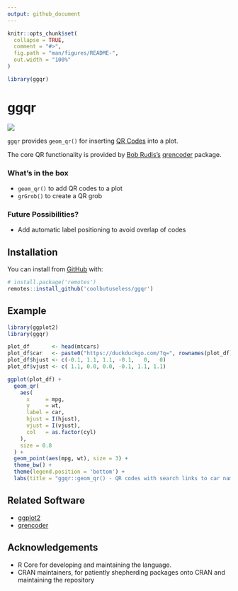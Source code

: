 ```yaml
---
output: github_document
---
```


<!-- README.md is generated from README.Rmd. Please edit that file -->

```r
knitr::opts_chunk$set(
  collapse = TRUE,
  comment = "#>",
  fig.path = "man/figures/README-",
  out.width = "100%"
)

library(ggqr)
```

# ggqr

<!-- badges: start -->
![](https://img.shields.io/badge/cool-useless-green.svg)
<!-- badges: end -->

`ggqr` provides `geom_qr()` for inserting [QR Codes](https://en.wikipedia.org/wiki/QR_code) into a plot.

The core QR functionality is provided by [Bob Rudis's](https://twitter.com/hrbrmstr) [qrencoder](https://cran.r-project.org/package=qrencoder) package.

### What's in the box

* `geom_qr()` to add QR codes to a plot
* `grGrob()` to create a QR grob 

### Future Possibilities?

* Add automatic label positioning to avoid overlap of codes

## Installation

You can install from [GitHub](https://github.com/coolbutuseless/ggqr) with:

``` r
# install.package('remotes')
remotes::install_github('coolbutuseless/ggqr')
```

## Example

```r
library(ggplot2)
library(ggqr)

plot_df       <- head(mtcars)
plot_df$car   <- paste0("https://duckduckgo.com/?q=", rownames(plot_df))
plot_df$hjust <- c(-0.1, 1.1, 1.1, -0.1,   0,   0)
plot_df$vjust <- c( 1.1, 0.0, 0.0, -0.1, 1.1, 1.1)

ggplot(plot_df) +
  geom_qr(
    aes(
      x     = mpg, 
      y     = wt, 
      label = car, 
      hjust = I(hjust), 
      vjust = I(vjust), 
      col   = as.factor(cyl)
    ), 
    size = 0.8
  ) +
  geom_point(aes(mpg, wt), size = 3) +
  theme_bw() + 
  theme(legend.position = 'bottom') +
  labs(title = "ggqr::geom_qr() - QR codes with search links to car names")
```


## Related Software

* [ggplot2](https://cran.r-project.org/package=ggplot2)
* [qrencoder](https://cran.r-project.org/package=qrencoder)

## Acknowledgements

* R Core for developing and maintaining the language.
* CRAN maintainers, for patiently shepherding packages onto CRAN and maintaining
  the repository
